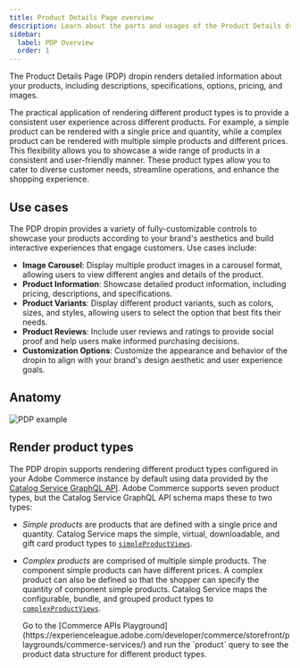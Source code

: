 ```yaml
---
title: Product Details Page overview
description: Learn about the parts and usages of the Product Details dropin.
sidebar:
  label: PDP Overview
  order: 1
---
```



The Product Details Page (PDP) dropin renders detailed information about your products, including descriptions, specifications, options, pricing, and images.

The practical application of rendering different product types is to provide a consistent user experience across different products. For example, a simple product can be rendered with a single price and quantity, while a complex product can be rendered with multiple simple products and different prices. This flexibility allows you to showcase a wide range of products in a consistent and user-friendly manner. These product types allow you to cater to diverse customer needs, streamline operations, and enhance the shopping experience.

## Use cases

The PDP dropin provides a variety of fully-customizable controls to showcase your products according to your brand's aesthetics and build interactive experiences that engage customers. Use cases include:

- **Image Carousel**: Display multiple product images in a carousel format, allowing users to view different angles and details of the product.
- **Product Information**: Showcase detailed product information, including pricing, descriptions, and specifications.
- **Product Variants**: Display different product variants, such as colors, sizes, and styles, allowing users to select the option that best fits their needs.
- **Product Reviews**: Include user reviews and ratings to provide social proof and help users make informed purchasing decisions.
- **Customization Options**: Customize the appearance and behavior of the dropin to align with your brand's design aesthetic and user experience goals.

## Anatomy

<Diagram caption="PDP slots">![PDP example](@images/slots/pdp-slots.webp)</Diagram>

## Render product types

The PDP dropin supports rendering different product types configured in your Adobe Commerce instance by default using data provided by the [Catalog Service GraphQL API](https://developer.adobe.com/commerce/services/graphql/catalog-service/). Adobe Commerce supports seven product types, but the Catalog Service GraphQL API schema maps these to two types:

- _Simple products_ are products that are defined with a single price and quantity. Catalog Service maps the simple, virtual, downloadable, and gift card product types to [`simpleProductViews`](https://developer.adobe.com/commerce/services/graphql/catalog-service/products/#return-details-about-a-simple-product).
- _Complex products_ are comprised of multiple simple products. The component simple products can have different prices. A complex product can also be defined so that the shopper can specify the quantity of component simple products. Catalog Service maps the configurable, bundle, and grouped product types to [`complexProductViews`](https://developer.adobe.com/commerce/services/graphql/catalog-service/products/#return-details-about-a-complex-product).

  <Aside type="tip" title="Pro tip!">
    Go to the [Commerce APIs Playground](https://experienceleague.adobe.com/developer/commerce/storefront/playgrounds/commerce-services/) and run the `product` query to see the product data structure for different product types.
  </Aside>